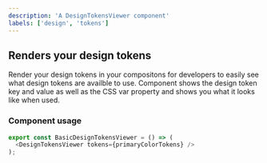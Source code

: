 ```yaml
---
description: 'A DesignTokensViewer component'
labels: ['design', 'tokens']
---
```



## Renders your design tokens

Render your design tokens in your compositons for developers to easily see what design tokens are availble to use. Component shows the design token key and value as well as the CSS var property and shows you what it looks like when used.

### Component usage

```js
export const BasicDesignTokensViewer = () => (
  <DesignTokensViewer tokens={primaryColorTokens} />
);
```
